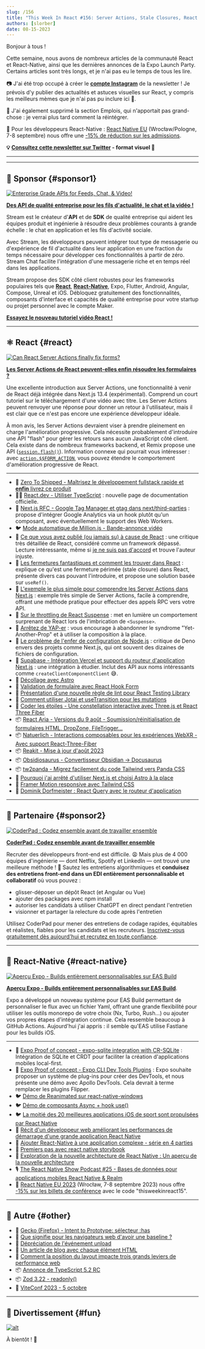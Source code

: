 ```yaml
---
slug: /156
title: "This Week In React #156: Server Actions, Stale Closures, React Falls Behind, Expo Builds, Suspense Throttling, React-Aria, Natuerlich, Obsidiosaurus, Expo-SQLite, Expo DevTools..."
authors: [slorber]
date: 08-15-2023
---
```


Bonjour à tous !

Cette semaine, nous avons de nombreux articles de la communauté React et React-Native, ainsi que les dernières annonces de la Expo Launch Party. Certains articles sont très longs, et je n'ai pas eu le temps de tous les lire.

📷 J'ai été trop occupé à créer le [**compte Instagram**](https://www.instagram.com/thisweekinreact/) de la newsletter ! Je prévois d'y publier des actualités et astuces visuelles sur React, y compris les meilleurs mèmes que je n'ai pas pu inclure ici 🤭.

🧑 J'ai également supprimé la section Emplois, qui n'apportait pas grand-chose : je verrai plus tard comment la réintégrer.

👥 Pour les développeurs React-Native : [React Native EU](https://www.react-native.eu/) (Wrocław/Pologne, 7-8 septembre) nous offre une [-15% de réduction sur les admissions](https://ti.to/react-native-eu/2023/discount/thisweekinreact15).

<!-- truncate -->

**💡 [Consultez cette newsletter sur Twitter](https://slo.im/thread) - format visuel 🎨**

---


<Support />

---

## 💸 Sponsor {#sponsor1}

[![Enterprise Grade APIs for Feeds, Chat, & Video!](/emails/issues/153/stream.jpg)](https://getstream.io/video/voice-calling/?utm_source=thisweekinreact&utm_medium=sponsorship&utm_content=&utm_campaign=thisweekinreact_July2023_video_klmh22)

[**Des API de qualité entreprise pour les fils d'actualité, le chat et la vidéo !**](https://getstream.io/video/docs/react/?utm_source=thisweekinreact&utm_medium=sponsorship&utm_content=&utm_campaign=thisweekinreact_July2023_video_klmh22)

Stream est le créateur d'**API** et de **SDK** de qualité entreprise qui aident les équipes produit et ingénierie à résoudre deux problèmes courants à grande échelle : le chat en application et les fils d'activité sociale.

Avec Stream, les développeurs peuvent intégrer tout type de messagerie ou d'expérience de fil d'actualité dans leur application en une fraction du temps nécessaire pour développer ces fonctionnalités à partir de zéro. Stream Chat facilite l'intégration d'une messagerie riche et en temps réel dans les applications.

Stream propose des SDK côté client robustes pour les frameworks populaires tels que [**React**](https://getstream.io/chat/sdk/react/?utm_source=thisweekinreact&utm_medium=sponsorship&utm_content=&utm_campaign=thisweekinreact_July2023_video_klmh22), [**React-Native**](https://getstream.io/chat/sdk/react-native/?utm_source=thisweekinreact&utm_medium=sponsorship&utm_content=&utm_campaign=thisweekinreact_July2023_video_klmh22), Expo, Flutter, Android, Angular, Compose, Unreal et iOS.
Débloquez gratuitement des fonctionnalités, composants d'interface et capacités de qualité entreprise pour votre startup ou projet personnel avec le compte Maker.

[**Essayez le nouveau tutoriel vidéo React !**](https://getstream.io/video/docs/react/?utm_source=thisweekinreact&utm_medium=sponsorship&utm_content=&utm_campaign=thisweekinreact_July2023_video_klmh22)

---

## ⚛️ React {#react}

[![Can React Server Actions finally fix forms?](/emails/issues/156/serveractions.jpg)](https://www.mux.com/blog/what-are-react-server-actions)

[**Les Server Actions de React peuvent-elles enfin résoudre les formulaires ?**](https://www.mux.com/blog/what-are-react-server-actions)

Une excellente introduction aux Server Actions, une fonctionnalité à venir de React déjà intégrée dans Next.js 13.4 (expérimental). Comprend un court tutoriel sur le téléchargement d'une vidéo avec titre. Les Server Actions peuvent renvoyer une réponse pour donner un retour à l'utilisateur, mais il est clair que ce n'est pas encore une expérience développeur idéale.

À mon avis, les Server Actions devraient viser à prendre pleinement en charge l'amélioration progressive. Cela nécessite probablement d'introduire une API "flash" pour gérer les retours sans aucun JavaScript côté client. Cela existe dans de nombreux frameworks backend, et Remix propose une API ([`session.flash()`](https://remix.run/docs/en/main/utils/sessions#sessionflashkey-value)). Information connexe qui pourrait vous intéresser : avec [`action.$$FORM_ACTION`](https://twitter.com/sebastienlorber/status/1689921046856474625), vous pouvez étendre le comportement d'amélioration progressive de React.

---

- 💸 [Zero To Shipped - Maîtrisez le développement fullstack rapide et **enfin** livrez ce produit](https://www.zerotoshipped.com/)
- 🧑‍🎓 [React.dev - Utiliser TypeScript](https://react.dev/learn/typescript) : nouvelle page de documentation officielle.
- 💬 [Next.js RFC - Google Tag Manager et gtag dans next/third-parties](https://github.com/vercel/next.js/discussions/53868) : propose d'intégrer Google Analytics via un hook plutôt qu'un composant, avec éventuellement le support des Web Workers.
- 🐦 [Mode automatique de Million.js - Bande-annonce vidéo](https://twitter.com/aidenybai/status/1689773623827943424)
- 📜 [Ce que vous avez oublié (ou jamais su) à cause de React](https://joshcollinsworth.com/blog/antiquated-react) : une critique très détaillée de React, considéré comme un framework dépassé. Lecture intéressante, même si [je ne suis pas d'accord](https://github.com/josh-collinsworth/joco-sveltekit/issues/35#issuecomment-1680817566) et trouve l'auteur injuste.
- 📜 [Les fermetures fantastiques et comment les trouver dans React](https://www.developerway.com/posts/fantastic-closures) : explique ce qu'est une fermeture périmée (stale closure) dans React, présente divers cas pouvant l'introduire, et propose une solution basée sur `useRef()`.
- 📜 [L'exemple le plus simple pour comprendre les Server Actions dans Next.js](https://scastiel.dev/simplest-example-server-actions-nextjs) : exemple très simple de Server Actions, facile à comprendre, offrant une méthode pratique pour effectuer des appels RPC vers votre API.
- 📜 [Sur le throttling de React Suspense](https://andreigatej.dev/blog/on-react-suspense-throttling/) : met en lumière un comportement surprenant de React lors de l'imbrication de `<Suspense>`.
- 📜 [Arrêtez de YAP-er](https://kyleshevlin.com/quit-your-yapping) : vous encourage à abandonner le syndrome "Yet-Another-Prop" et à utiliser la composition à la place.
- 📜 [Le problème de l'enfer de configuration de Node.js](https://deno.com/blog/node-config-hell) : critique de Deno envers des projets comme Next.js, qui ont souvent des dizaines de fichiers de configuration.
- 📜 [Supabase - Intégration Vercel et support du routeur d'application Next.js](https://supabase.com/blog/using-supabase-with-vercel) : une intégration à étudier. Inclut des API aux noms intéressants comme `createClientComponentClient` 😅.
- 📜 [Décollage avec Astro](https://remotesynthesis.com/blog/lifting-off-with-astro/)
- 📜 [Validation de formulaire avec React Hook Form](https://claritydev.net/blog/form-validation-react-hook-form)
- 📜 [Présentation d'une nouvelle règle de lint pour React Testing Library](https://blog.testdouble.com/posts/2023-07-31-a-new-rtl-lint-rule/)
- 📜 [Comment utiliser Jotai et useTransition pour les mutations](https://blog.axlight.com/posts/how-to-use-jotai-and-use-transition-for-mutation/)
- 📜 [Coder les étoiles - Une constellation interactive avec Three.js et React Three Fiber](https://supabase.com/blog/interactive-constellation-threejs-react-three-fiber)
- 📦 [React Aria - Versions du 9 août - Soumission/réinitialisation de formulaires HTML, DropZone, FileTrigger...](https://react-spectrum.adobe.com/releases/2023-08-09.html)
- 📦 [Natuerlich - Interactions composables pour les expériences WebXR - Avec support React-Three-Fiber](https://github.com/coconut-xr/natuerlich)
- 📦 [Reakit - Mise à jour d'août 2023](https://newsletter.ariakit.org/p/all-things)
- 📦 [Obsidiosaurus - Convertisseur Obsidian -> Docusaurus](https://github.com/CIMSTA/obsidiosaurus)
- 📦 [tw2panda - Migrez facilement du code Tailwind vers Panda CSS](https://github.com/astahmer/tw2panda)
- 🎥 [Pourquoi j'ai arrêté d'utiliser Next.js et choisi Astro à la place](https://www.youtube.com/watch?v=BoeZqPaYw9s)
- 🎥 [Framer Motion responsive avec Tailwind CSS](https://www.youtube.com/watch?v=xSuxsfn13xg)
- 🎥 [Dominik Dorfmeister : React Query avec le routeur d'application](https://www.youtube.com/watch?v=R4NHXrvwZWA)

<SubscribeFormEmbed placement="middle" />

---

## 💸 Partenaire {#sponsor2}

[![CoderPad : Codez ensemble avant de travailler ensemble](/emails/issues/154/coderpad.png)](https://coderpad.io/?utm_medium=3pmedia&utm_source=ThisWeekInReact&utm_campaign=23-Q3-3PMedia-ThisWeekInReact-ACQ-All-Global-Newsletter)

[**CoderPad : Codez ensemble avant de travailler ensemble**](https://coderpad.io/?utm_medium=3pmedia&utm_source=ThisWeekInReact&utm_campaign=23-Q3-3PMedia-ThisWeekInReact-ACQ-All-Global-Newsletter)

Recruter des développeurs front-end est difficile. 😩 Mais plus de 4 000 équipes d'ingénierie — dont Netflix, Spotify et LinkedIn — ont trouvé une meilleure méthode ! 🤠 Sautez les entretiens algorithmiques et **conduisez des entretiens front-end dans un EDI entièrement personnalisable et collaboratif** où vous pouvez :

- glisser-déposer un dépôt React (et Angular ou Vue)
- ajouter des packages avec npm install
- autoriser les candidats à utiliser ChatGPT en direct pendant l'entretien
- visionner et partager la relecture du code après l'entretien

Utilisez CoderPad pour mener des entretiens de codage rapides, équitables et réalistes, fiables pour les candidats et les recruteurs. [Inscrivez-vous gratuitement dès aujourd'hui et recrutez en toute confiance](https://coderpad.io/?utm_medium=3pmedia&utm_source=ThisWeekInReact&utm_campaign=23-Q3-3PMedia-ThisWeekInReact-ACQ-All-Global-Newsletter).

---

## 📱 React-Native {#react-native}

[![Aperçu Expo - Builds entièrement personnalisables sur EAS Build](/emails/issues/156/easbuild.jpg)](https://expo.dev/changelog/2023/08-10-custom-builds)

[**Aperçu Expo - Builds entièrement personnalisables sur EAS Build**](https://expo.dev/changelog/2023/08-10-custom-builds).

Expo a développé un nouveau système pour EAS Build permettant de personnaliser le flux avec un fichier Yaml, offrant une grande flexibilité pour utiliser les outils monorepo de votre choix (Nx, Turbo, Rush...) ou ajouter vos propres étapes d'intégration continue. Cela ressemble beaucoup à GitHub Actions. Aujourd'hui j'ai appris : il semble qu'EAS utilise Fastlane pour les builds iOS.

---

- 👀 [Expo Proof of concept - expo-sqlite integration with CR-SQLite](https://expo.dev/changelog/2023/08-10-cr-sqlite) : Intégration de SQLite et CRDT pour faciliter la création d'applications mobiles local-first.
- 👀 [Expo Proof of concept - Expo CLI Dev Tools Plugins](https://expo.dev/changelog/2023/08-10-dev-tools-plugins) : Expo souhaite proposer un système de plug-ins pour créer des DevTools, et nous présente une démo avec Apollo DevTools. Cela devrait à terme remplacer les plugins Flipper.
- 🐦 [Démo de Reanimated sur react-native-windows](https://twitter.com/piaskowyk/status/1689982162886430721)
- 🐦 [Démo de composants Async + hook use()](https://twitter.com/SzymonRybczak/status/1691037156712599552)
- 🐦 [La moitié des 20 meilleures applications iOS de sport sont propulsées par React Native](https://twitter.com/Baconbrix/status/1690805340290301954)
- 📜 [Récit d'un développeur web améliorant les performances de démarrage d'une grande application React Native](https://medium.com/engineering-udaan/reacting-to-change-tale-of-a-web-developer-improving-startup-performance-for-a-large-react-native-854f8a4850fd)
- 📜 [Ajouter React-Native à une application complexe - série en 4 parties](https://www.nearform.com/blog/adding-react-native-to-a-complex-app-part-1-planning/)
- 📜 [Premiers pas avec react native storybook](https://dev.to/dannyhw/getting-started-with-react-native-storybook-96c)
- 📜 [Exploration de la nouvelle architecture de React Native : Un aperçu de la nouvelle architecture](https://blog.devvivek.tech/exploring-react-natives-new-architecture-a-peek-into-the-new-architecture)
- 🎙️ [The React Native Show Podcast #25 - Bases de données pour applications mobiles React Native & Realm](https://www.callstack.com/podcasts/databases-for-mobile-apps-react-native-realm)
- 👥 [React Native EU 2023](https://www.react-native.eu/) (Wrocław, 7-8 septembre 2023) nous offre [-15% sur les billets de conférence](https://ti.to/react-native-eu/2023/discount/thisweekinreact15) avec le code "thisweekinreact15".

---

## 🔀 Autre {#other}

- 📣 [Gecko (Firefox) - Intent to Prototype: sélecteur :has](https://twitter.com/intenttoship/status/1690045325539520523)
- 📜 [Que signifie pour les navigateurs web d'avoir une baseline ?](https://thenewstack.io/what-does-it-mean-for-web-browsers-to-have-a-baseline/)
- 📜 [Dépréciation de l'événement unload](https://developer.chrome.com/blog/deprecating-unload/)
- 📜 [Un article de blog avec chaque élément HTML](https://www.patrickweaver.net/blog/a-blog-post-with-every-html-element/)
- 📜 [Comment la position du layout impacte trois grands leviers de performance web](https://performance.shopify.com/blogs/blog/how-layout-position-impacts-three-big-web-performance-levers)
- 📦 [Annonce de TypeScript 5.2 RC](https://devblogs.microsoft.com/typescript/announcing-typescript-5-2-rc/)
- 📦 [Zod 3.22 - readonly()](https://twitter.com/colinhacks/status/1691172205516984322)
- 👥 [ViteConf 2023 - 5 octobre](https://viteconf.org/23/)

---

## 🤭 Divertissement {#fun}

[![alt](/emails/issues/156/meme.jpg)](https://twitter.com/DanStepanov/status/1689511613026775040)

À bientôt ! 👋